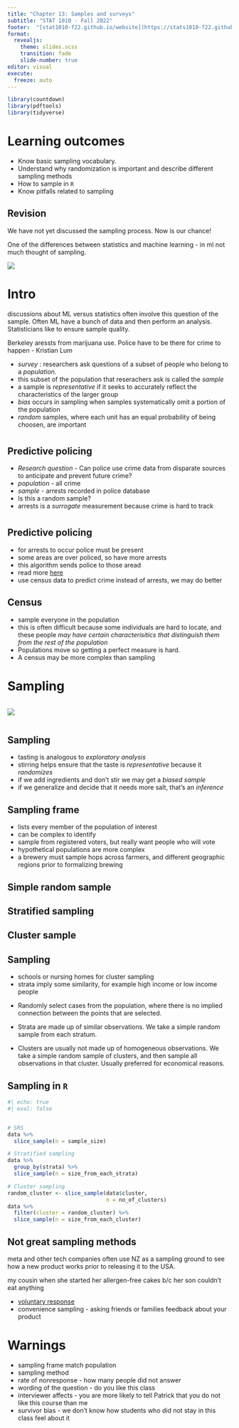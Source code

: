 ```yaml
---
title: "Chapter 13: Samples and surveys"
subtitle: "STAT 1010 - Fall 2022"
footer:  "[stat1010-f22.github.io/website](https://stats1010-f22.github.io/website/)"
format: 
  revealjs: 
    theme: slides.scss
    transition: fade
    slide-number: true
editor: visual
execute:
  freeze: auto
---
```


```r
library(countdown)
library(pdftools)
library(tidyverse)
```

# Learning outcomes

::: incremental
- Know basic sampling vocabulary.
- Understand why randomization is important and describe different sampling methods
- How to sample in `R`
- Know pitfalls related to sampling
:::

## Revision

::: notes
We have not yet discussed the sampling process. Now is our chance!

One of the differences between statistics and machine learning - in ml not much thought of sampling.
:::

![](lect_07-images/parameter_estimate.png)

# Intro

::: notes
discussions about ML versus statistics often involve this question of the sample. Often ML have a bunch of data and then perform an analysis. Statisticians like to ensure sample quality.

Berkeley aressts from marijuana use. Police have to be there for crime to happen - Kristian Lum
:::

::: incremental
-   *survey* : researchers ask questions of a subset of people who belong to a *population*.
-   this subset of the population that reserachers ask is called the *sample*
-   a sample is *representative* if it seeks to accurately reflect the characteristics of the larger group
-   *bias* occurs in sampling when samples systematically omit a portion of the population
-   *random* samples, where each unit has an equal probability of being choosen, are important
:::

#  {background-image="lect_12-things/predictive_policing.png" background-size="contain"}

## Predictive policing

::: incremental
-   *Research question* - Can police use crime data from disparate sources to anticipate and prevent future crime?
-   *population* - all crime
-   *sample* - arrests recorded in police database
-   Is this a random sample?
-   arrests is a *surrogate* measurement because crime is hard to track
:::

#  {background-image="lect_12-things/oakland_usage.png" background-size="contain"}

## Predictive policing

::: incremental
-   for arrests to occur police must be present
-   some areas are over policed, so have more arrests
-   this algorithm sends police to those aread
-   read more [here](https://rss.onlinelibrary.wiley.com/doi/full/10.1111/j.1740-9713.2016.00960.x)
-   use census data to predict crime instead of arrests, we may do better
:::

## Census

::: incremental
-   sample everyone in the population
-   this is often difficult because some individuals are hard to locate, and these people *may have certain characterisitics that distinguish them from the rest of the population*
-   Populations move so getting a perfect measure is hard.
-   A census may be more complex than sampling
:::

#  {background-image="lect_12-things/illegal_immigrants.png" background-size="contain"}

# Sampling

::: columns
::: {.column width="100%"}
![](lect_12-things/wally-walrus-soup.gif)
:::

::: {.column width="0%"}
:::
:::

## Sampling
::: incremental
- tasting is analogous to *exploratory analysis*
- stirring helps ensure that the taste is *representative* because it *randomizes* 
- if we add ingredients and don't stir we may get a *biased sample* 
- if we generalize and decide that it needs more salt, that's an *inference*
:::

## Sampling frame

::: incremental
- lists every member of the population of interest
- can be complex to identify
- sample from registered voters, but really want people who will vote
- hypothetical populations are more complex
- a brewery must sample hops across farmers, and different geographic regions prior to formalizing brewing
:::

## Simple random sample {background-image="lect_12-things/SRS.png" background-size="contain"}

## Stratified sampling {background-image="lect_12-things/stratified.png" background-size="contain"}

## Cluster sample {background-image="lect_12-things/cluster.png" background-size="contain"}

## Sampling

::: notes
- schools or nursing homes for cluster sampling
- strata imply some similarity, for example high income or low income people

:::

::: incremental
- Randomly select cases from the population, where there is no implied connection between the points that are selected.

- Strata are made up of similar observations. We take a simple random sample from each stratum.

- Clusters are usually not made up of homogeneous observations. We take a simple random sample of clusters, and then sample all observations in that cluster. Usually preferred for economical reasons.
:::

## Sampling in `R`

```r
#| echo: true
#| eval: false


# SRS
data %>% 
  slice_sample(n = sample_size)

# Stratified sampling
data %>% 
  group_by(strata) %>% 
  slice_sample(n = size_from_each_strata)

# Cluster sampling
random_cluster <- slice_sample(data$cluster, 
                               n = no_of_clusters)
data %>% 
  filter(cluster = random_cluster) %>% 
  slice_sample(n = size_from_each_cluster)

```

## Not great sampling methods
::: notes
meta and other tech companies often use NZ as a sampling ground to see how a new product works prior to releasing it to the USA.

my cousin when she started her allergen-free cakes b/c her son couldn't eat anything
:::

::: incremental
- [voluntary response](https://www.birdoftheyear.org.nz/)
- convenience sampling - asking friends or families feedback about your product
:::

# Warnings

::: incremental
- sampling frame match population
- sampling method
- rate of nonresponse - how many people did not answer
- wording of the question - do you like this class
- interviewer affects - you are more likely to tell Patrick that you do not like this course than me
- survivor bias - we don't know how students who did not stay in this class feel about it
:::

